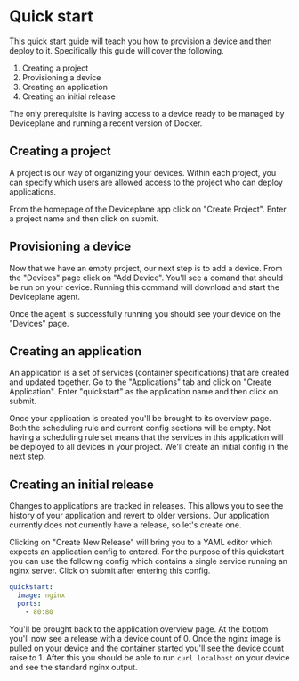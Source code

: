 
<Docs title="Quick Start">

# Quick start

This quick start guide will teach you how to provision a device and then deploy to it. Specifically this guide will cover the following.

1. Creating a project
2. Provisioning a device
3. Creating an application
4. Creating an initial release

The only prerequisite is having access to a device ready to be managed by Deviceplane and running a recent version of Docker.

## Creating a project

A project is our way of organizing your devices. Within each project, you can specify which users are allowed access to the project who can deploy applications.

From the homepage of the Deviceplane app click on "Create Project". Enter a project name and then click on submit.

## Provisioning a device

Now that we have an empty project, our next step is to add a device. From the "Devices" page click on "Add Device". You'll see a comand that should be run on your device. Running this command will download and start the Deviceplane agent.

Once the agent is successfully running you should see your device on the "Devices" page.

## Creating an application

An application is a set of services (container specifications) that are created and updated together. Go to the "Applications" tab and click on "Create Application". Enter "quickstart" as the application name and then click on submit.

Once your application is created you'll be brought to its overview page. Both the scheduling rule and current config sections will be empty. Not having a scheduling rule set means that the services in this application will be deployed to all devices in your project. We'll create an initial config in the next step.

## Creating an initial release

Changes to applications are tracked in releases. This allows you to see the history of your application and revert to older versions. Our application currently does not currently have a release, so let's create one.

Clicking on "Create New Release" will bring you to a YAML editor which expects an application config to entered. For the purpose of this quickstart you can use the following config which contains a single service running an nginx server. Click on submit after entering this config.

```yaml
quickstart:
  image: nginx
  ports:
    - 80:80
```

You'll be brought back to the application overview page. At the bottom you'll now see a release with a device count of 0. Once the nginx image is pulled on your device and the container started you'll see the device count raise to 1. After this you should be able to run `curl localhost` on your device and see the standard nginx output.

</Docs>
